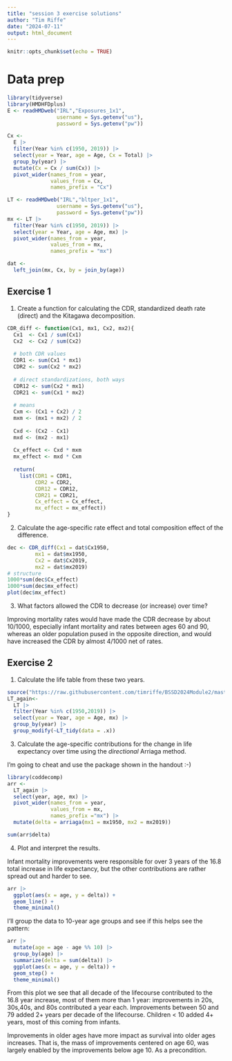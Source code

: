 ```yaml
---
title: "session 3 exercise solutions"
author: "Tim Riffe"
date: "2024-07-11"
output: html_document
---
```


```r
knitr::opts_chunk$set(echo = TRUE)
```

# Data prep

```r
library(tidyverse)
library(HMDHFDplus)
E <- readHMDweb("IRL","Exposures_1x1", 
                username = Sys.getenv("us"),
                password = Sys.getenv("pw"))

Cx <-
  E |> 
  filter(Year %in% c(1950, 2019)) |> 
  select(year = Year, age = Age, Cx = Total) |> 
  group_by(year) |> 
  mutate(Cx = Cx / sum(Cx)) |> 
  pivot_wider(names_from = year,
              values_from = Cx,
              names_prefix = "Cx")

LT <- readHMDweb("IRL","bltper_1x1",
                username = Sys.getenv("us"),
                password = Sys.getenv("pw"))
mx <- LT |> 
  filter(Year %in% c(1950, 2019)) |> 
  select(year = Year, age = Age, mx) |> 
  pivot_wider(names_from = year,
              values_from = mx,
              names_prefix = "mx")

dat <- 
  left_join(mx, Cx, by = join_by(age))
```



## Exercise 1 {-}

1) Create a function for calculating the CDR, standardized death rate (direct) and the Kitagawa decomposition. 

```r
CDR_diff <- function(Cx1, mx1, Cx2, mx2){
  Cx1  <- Cx1 / sum(Cx1)
  Cx2  <- Cx2 / sum(Cx2)
  
  # both CDR values
  CDR1 <- sum(Cx1 * mx1)
  CDR2 <- sum(Cx2 * mx2)
  
  # direct standardizations, both ways
  CDR12 <- sum(Cx2 * mx1)
  CDR21 <- sum(Cx1 * mx2)
  
  # means
  Cxm <- (Cx1 + Cx2) / 2
  mxm <- (mx1 + mx2) / 2
  
  Cxd <- (Cx2 - Cx1)
  mxd <- (mx2 - mx1)
  
  Cx_effect <- Cxd * mxm
  mx_effect <- mxd * Cxm
  
  return(
    list(CDR1 = CDR1,
         CDR2 = CDR2,
         CDR12 = CDR12,
         CDR21 = CDR21,
         Cx_effect = Cx_effect,
         mx_effect = mx_effect))
}
```


2) Calculate the age-specific rate effect and total composition effect of the difference.

```r
dec <- CDR_diff(Cx1 = dat$Cx1950,
         mx1 = dat$mx1950,
         Cx2 = dat$Cx2019,
         mx2 = dat$mx2019)
# structure
1000*sum(dec$Cx_effect)
1000*sum(dec$mx_effect)
plot(dec$mx_effect)
```


3) What factors allowed the CDR to decrease (or increase) over time?

Improving mortality rates would have made the CDR decrease by about 10/1000, especially infant mortality and rates between ages 60 and 90, whereas an older population pused in the opposite direction, and would have increased the CDR by almost 4/1000 net of rates.

## Exercise 2 {-}

1) Calculate the life table from these two years.

```r
source("https://raw.githubusercontent.com/timriffe/BSSD2024Module2/master/02_lifetables.R")
LT_again<-
  LT |> 
  filter(Year %in% c(1950,2019)) |> 
  select(year = Year, age = Age, mx) |> 
  group_by(year) |> 
  group_modify(~LT_tidy(data = .x))

```


3) Calculate the age-specific contributions for the change in life expectancy over time using the _directional_ Arriaga method.

I'm going to cheat and use the package shown in the handout :-)
```r
library(coddecomp)
arr <-
  LT_again |> 
  select(year, age, mx) |> 
  pivot_wider(names_from = year,
              values_from = mx,
              names_prefix ="mx") |> 
  mutate(delta = arriaga(mx1 = mx1950, mx2 = mx2019))

sum(arr$delta)
```

4) Plot and interpret the results.

Infant mortality improvements were responsible for over 3 years of the 16.8 total increase in life expectancy, but the other contributions are rather spread out and harder to see.
```r
arr |> 
  ggplot(aes(x = age, y = delta)) +
  geom_line() +
  theme_minimal()
```

I'll group the data to 10-year age groups and see if this helps see the pattern:

```r
arr |> 
  mutate(age = age - age %% 10) |> 
  group_by(age) |> 
  summarize(delta = sum(delta)) |> 
  ggplot(aes(x = age, y = delta)) +
  geom_step() +
  theme_minimal()
```
From this plot we see that all decade of the lifecourse contributed to the 16.8 year increase, most of them more than 1 year: improvements in 20s, 30s,40s, and 80s contributed a year each. Improvements between 50 and 79 added 2+ years per decade of the lifecourse. Children < 10 added 4+ years, most of this coming from infants.

Improvements in older ages have more impact as survival into older ages increases. That is, the mass of improvements centered on age 60, was largely enabled by the improvements below age 10. As a precondition.

